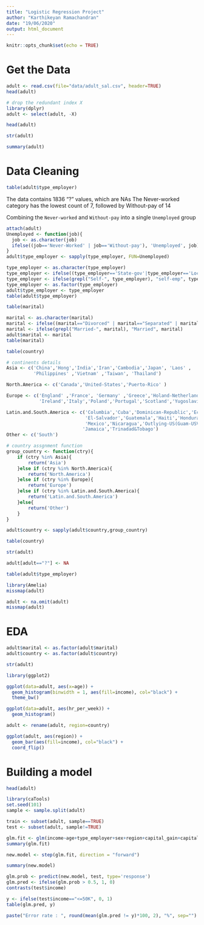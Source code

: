 ---
title: "Logistic Regression Project"
author: "Karthikeyan Ramachandran"
date: "19/06/2020"
output: html_document
---

```{r setup, include=FALSE}
knitr::opts_chunk$set(echo = TRUE)
```

# Get the Data

```{r}
adult <- read.csv(file="data/adult_sal.csv", header=TRUE)
head(adult)
```

```{r}
# drop the redundant index X
library(dplyr)
adult <- select(adult, -X)
```
```{r}
head(adult)
```
```{r}
str(adult)
```
```{r}
summary(adult)
```
# Data Cleaning

```{r}
table(adult$type_employer)
```

The data contains 1836 "?" values, which are NAs
The Never-worked category has the lowest count of 7, followed by Without-pay of 14

Combining the `Never-worked` and `Without-pay` into a single `Unemployed` group

```{r}
attach(adult)
Unemployed <- function(job){
  job <- as.character(job)
  ifelse((job=='Never-Worked' | job=='Without-pay'), 'Unemployed', job)
}
adult$type_employer <- sapply(type_employer, FUN=Unemployed)
```

```{r}
type_employer <- as.character(type_employer)
type_employer <- ifelse((type_employer=='State-gov'|type_employer=='Local-gov'), 'SL-gov', type_employer)
type_employer <- ifelse(grepl("Self-", type_employer), "self-emp", type_employer)
type_employer <- as.factor(type_employer)
adult$type_employer <- type_employer
table(adult$type_employer)
```

```{r}
table(marital)
```

```{r}
marital <- as.character(marital)
marital <- ifelse((marital=="Divorced" | marital=="Separated" | marital=="Widowed"), "Not-Married", marital)
marital <- ifelse(grepl("Married-", marital), "Married", marital)
adult$marital <- marital
table(marital)
```

```{r}
table(country)
```

```{r}
# continents details
Asia <- c('China','Hong','India','Iran','Cambodia','Japan', 'Laos' ,
          'Philippines' ,'Vietnam' ,'Taiwan', 'Thailand')

North.America <- c('Canada','United-States','Puerto-Rico' )

Europe <- c('England' ,'France', 'Germany' ,'Greece','Holand-Netherlands','Hungary',
            'Ireland','Italy','Poland','Portugal','Scotland','Yugoslavia')

Latin.and.South.America <- c('Columbia','Cuba','Dominican-Republic','Ecuador',
                             'El-Salvador','Guatemala','Haiti','Honduras',
                             'Mexico','Nicaragua','Outlying-US(Guam-USVI-etc)','Peru',
                            'Jamaica','Trinadad&Tobago')
Other <- c('South')

# country assgnment function
group_country <- function(ctry){
    if (ctry %in% Asia){
        return('Asia')
    }else if (ctry %in% North.America){
        return('North.America')
    }else if (ctry %in% Europe){
        return('Europe')
    }else if (ctry %in% Latin.and.South.America){
        return('Latin.and.South.America')
    }else{
        return('Other')      
    }
}

adult$country <- sapply(adult$country,group_country)


```

```{r}
table(country)
```

```{r}
str(adult)
```

```{r}
adult[adult=="?"] <- NA
```

```{r}
table(adult$type_employer)
```

```{r}
library(Amelia)
missmap(adult)
```

```{r}
adult <- na.omit(adult)
missmap(adult)
```

# EDA

```{r}
adult$marital <- as.factor(adult$marital)
adult$country <- as.factor(adult$country)

str(adult)
```

```{r}
library(ggplot2)

ggplot(data=adult, aes(x=age)) +
  geom_histogram(binwidth = 1, aes(fill=income), col="black") +
  theme_bw()

```

```{r}
ggplot(data=adult, aes(hr_per_week)) +
  geom_histogram()
```

```{r}
adult <- rename(adult, region=country)
```

```{r}
ggplot(adult, aes(region)) +
  geom_bar(aes(fill=income), col="black") +
  coord_flip()
```

# Building a model

```{r}
head(adult)
```

```{r}
library(caTools)
set.seed(101)
sample <- sample.split(adult)

train <- subset(adult, sample==TRUE)
test <- subset(adult, sample!=TRUE)
```

```{r}
glm.fit <- glm(income~age+type_employer+sex+region+capital_gain+capital_loss+education, data=train, family=binomial(logit))
summary(glm.fit)
```

```{r}
new.model <- step(glm.fit, direction = "forward")
```

```{r}
summary(new.model)
```

```{r}
glm.prob <- predict(new.model, test, type='response')
glm.pred <- ifelse(glm.prob > 0.5, 1, 0)
contrasts(test$income)
```

```{r}
y <- ifelse(test$income=="<=50K", 0, 1)
table(glm.pred, y)
```

```{r}
paste("Error rate : ", round(mean(glm.pred != y)*100, 2), "%", sep="")
```

